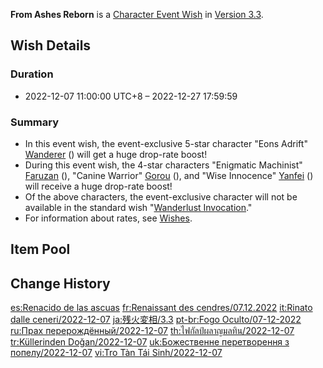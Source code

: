 {{Wish
|name              = From Ashes Reborn 2022-12-07
|image             = From Ashes Reborn 2022-12-07.png
|type              = Character Event
|duration          = event
|time_start        = 2022-12-07 11:00:00
|time_start_offset = GMT+8
|time_end          = 2022-12-27 17:59:59
|link              = https://genshin.hoyoverse.com/en/news/detail/26121
|preceding         = Everbloom Violet/2022-11-18
|preceding2        = Farewell of Snezhnaya/2022-11-18
|succeeding        = Reign of Serenity/2022-12-27
|succeeding2       = Azure Excursion/2022-12-27
|alongside         = Oni's Royale/2022-12-07
|alongside2        = Epitome Invocation/2022-12-07
|next              = From Ashes Reborn/2023-07-25
}}
'''From Ashes Reborn''' is a [[Character Event Wish]] in [[Version 3.3]].

==Wish Details==
===Duration===
* 2022-12-07 11:00:00 UTC+8 &ndash; 2022-12-27 17:59:59

===Summary===
* In this event wish, the event-exclusive 5-star character "Eons Adrift" [[Wanderer]] ({{Anemo}}) will get a huge drop-rate boost!
* During this event wish, the 4-star characters "Enigmatic Machinist" [[Faruzan]] ({{Anemo}}), "Canine Warrior" [[Gorou]] ({{Geo}}), and "Wise Innocence" [[Yanfei]] ({{Pyro}}) will receive a huge drop-rate boost!
* Of the above characters, the event-exclusive character will not be available in the standard wish "[[Wanderlust Invocation]]."
* For information about rates, see [[Wish]]es.

==Item Pool==
{{Wish Pool
|character_5_F = Wanderer
|character_4_F = Faruzan; Gorou; Yanfei
|character_5   = Diluc; Jean; Keqing; Mona; Qiqi; Tighnari
|character_4   = Barbara; Beidou; Bennett; Candace; Chongyun; Collei; Diona; Dori; Fischl; Kujou Sara; Kuki Shinobu; Layla; Ningguang; Noelle; Razor; Rosaria; Sayu; Shikanoin Heizou; Sucrose; Thoma; Xiangling; Xingqiu; Xinyan; Yun Jin
|weapon_4      = Dragon's Bane; Eye of Perception; Favonius Codex; Favonius Greatsword; Favonius Lance; Favonius Sword; Favonius Warbow; Lion's Roar; Rainslasher; Rust; Sacrificial Bow; Sacrificial Fragments; Sacrificial Greatsword; Sacrificial Sword; The Bell; The Flute; The Stringless; The Widsith
|weapon_3      = Black Tassel; Bloodtainted Greatsword; Cool Steel; Debate Club; Emerald Orb; Ferrous Shadow; Harbinger of Dawn; Magic Guide; Raven Bow; Sharpshooter's Oath; Skyrider Sword; Slingshot; Thrilling Tales of Dragon Slayers
}}

==Change History==
{{Change History|3.3}}

[[es:Renacido de las ascuas]]
[[fr:Renaissant des cendres/07.12.2022]]
[[it:Rinato dalle ceneri/2022-12-07]]
[[ja:残火変相/3.3]]
[[pt-br:Fogo Oculto/07-12-2022]]
[[ru:Прах перерождённый/2022-12-07]]
[[th:ไฟกัลป์ผลาญมลทิน/2022-12-07]]
[[tr:Küllerinden Doğan/2022-12-07]]
[[uk:Божественне перетворення з попелу/2022-12-07]]
[[vi:Tro Tàn Tái Sinh/2022-12-07]]